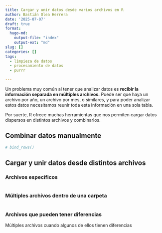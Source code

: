 ```yaml
---
title: Cargar y unir datos desde varios archivos en R
author: Bastián Olea Herrera
date: '2025-07-07'
draft: true
format:
  hugo-md:
    output-file: "index"
    output-ext: "md"
slug: []
categories: []
tags:
  - limpieza de datos
  - procesamiento de datos
  - purrr

---
```


Un problema muy común al tener que analizar datos es **recibir la información separada en múltiples archivos.** Puede ser que haya un archivo por año, un archivo por mes, o similares, y para poder analizar estos datos necesitamos reunir toda esta información en una sola tabla.

Por suerte, R ofrece muchas herramientas que nos permiten cargar datos dispersos en distintos archivos y combinarlos.

## Combinar datos manualmente

```r
# bind_rows()
```


## Cargar y unir datos desde distintos archivos

### Archivos específicos

```r

```

### Múltiples archivos dentro de una carpeta

```r

```

### Archivos que pueden tener diferencias
Múltiples archivos cuando algunos de ellos tienen diferencias

```r

```


